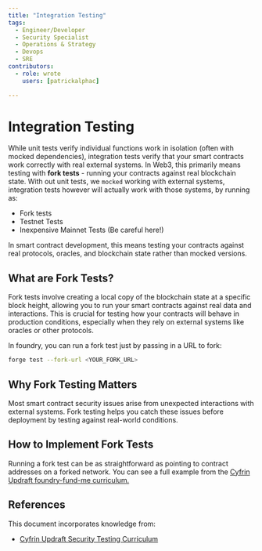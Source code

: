 ```yaml
---
title: "Integration Testing"
tags:
  - Engineer/Developer
  - Security Specialist
  - Operations & Strategy
  - Devops
  - SRE
contributors:
  - role: wrote
    users: [patrickalphac]

---
```



<TagProvider>
<TagFilter />

<TagList tags={frontmatter.tags} />
<AttributionList contributors={frontmatter.contributors} />

# Integration Testing

While unit tests verify individual functions work in isolation (often with mocked dependencies), integration tests verify that your smart contracts work correctly with real external systems. In Web3, this primarily means testing with **fork tests** - running your contracts against real blockchain state. With out unit tests, we `mocked` working with external systems, integration tests however will actually work with those systems, by running as:

- Fork tests
- Testnet Tests
- Inexpensive Mainnet Tests (Be careful here!)

In smart contract development, this means testing your contracts against real protocols, oracles, and blockchain state rather than mocked versions.

## What are Fork Tests?

Fork tests involve creating a local copy of the blockchain state at a specific block height, allowing you to run your smart contracts against real data and interactions. This is crucial for testing how your contracts will behave in production conditions, especially when they rely on external systems like oracles or other protocols.

In foundry, you can run a fork test just by passing in a URL to fork:

```bash
forge test --fork-url <YOUR_FORK_URL>
```

## Why Fork Testing Matters

Most smart contract security issues arise from unexpected interactions with external systems. Fork testing helps you catch these issues before deployment by testing against real-world conditions.

## How to Implement Fork Tests

Running a fork test can be as straightforward as pointing to contract addresses on a forked network. You can see a full example from the [Cyfrin Updraft foundry-fund-me curriculum.](https://github.com/Cyfrin/foundry-fund-me-cu/blob/main/test/integration/InteractionsTest.t.sol)

## References

This document incorporates knowledge from:

- [Cyfrin Updraft Security Testing Curriculum](https://updraft.cyfrin.io)

</TagProvider>